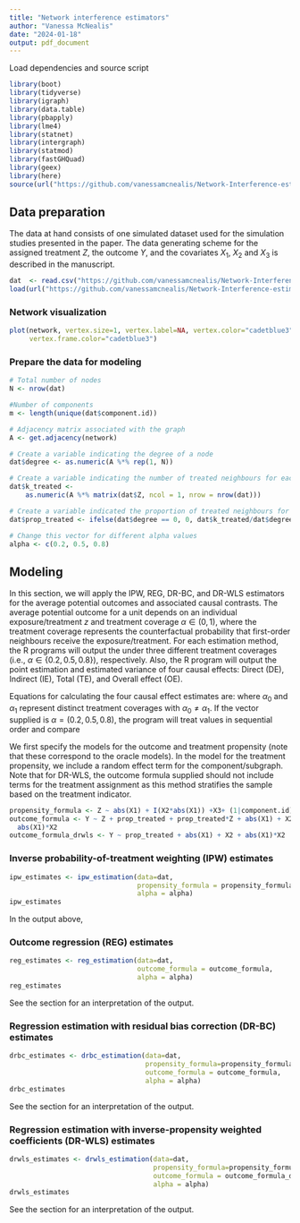```yaml
---
title: "Network interference estimators"
author: "Vanessa McNealis"
date: "2024-01-18"
output: pdf_document
---
```


Load dependencies and source script

```r
library(boot)
library(tidyverse)
library(igraph)
library(data.table)
library(pbapply)
library(lme4)
library(statnet)
library(intergraph)
library(statmod)
library(fastGHQuad)
library(geex)
library(here)
source(url("https://github.com/vanessamcnealis/Network-Interference-estimators/blob/main/Estimating_functions.R?raw=TRUE"))
```

## Data preparation

The data at hand \texttt{dat} consists of one simulated dataset used for the simulation
studies presented in the paper. The data generating scheme for the assigned treatment 
$Z$, the outcome $Y$, and the covariates $X_1$, $X_2$ and $X_3$ is described in the
manuscript. 

```r
dat  <- read.csv("https://github.com/vanessamcnealis/Network-Interference-estimators/blob/main/dat.csv?raw=TRUE")
load(url("https://github.com/vanessamcnealis/Network-Interference-estimators/blob/main/network.RData?raw=TRUE"))
```

### Network visualization

```r
plot(network, vertex.size=1, vertex.label=NA, vertex.color="cadetblue3", 
     vertex.frame.color="cadetblue3")
```

### Prepare the data for modeling

```r
# Total number of nodes
N <- nrow(dat)

#Number of components
m <- length(unique(dat$component.id))

# Adjacency matrix associated with the graph
A <- get.adjacency(network)

# Create a variable indicating the degree of a node
dat$degree <- as.numeric(A %*% rep(1, N))

# Create a variable indicating the number of treated neighbours for each node
dat$k_treated <- 
    as.numeric(A %*% matrix(dat$Z, ncol = 1, nrow = nrow(dat)))

# Create a variable indicated the proportion of treated neighbours for each node
dat$prop_treated <- ifelse(dat$degree == 0, 0, dat$k_treated/dat$degree)

# Change this vector for different alpha values
alpha <- c(0.2, 0.5, 0.8)

```

## Modeling

In this section, we will apply the IPW, REG, DR-BC, and DR-WLS estimators for the 
average potential outcomes and associated causal contrasts. The average potential 
outcome for a unit depends on an individual exposure/treatment $z$ and 
treatment coverage $\alpha \in (0,1)$, where the treatment coverage represents the 
counterfactual probability that first-order neighbours receive the 
exposure/treatment. For each estimation method, the R programs will output the 
\textbf{point estimate and the estimated variance for average potential
outcomes $\mu_{0\alpha}, \mu_{1\alpha}, \mu_{\alpha}$} under three different treatment coverages (i.e., $\alpha \in \{0.2, 0.5, 0.8\}$), 
respectively. Also, the R program will output the point estimation and estimated 
variance of four causal effects: Direct (DE), Indirect (IE), Total (TE), and 
Overall effect (OE).

Equations for calculating the four causal effect estimates are:
\begin{itemize}
\item $\hat{DE}(\alpha) =  \hat{\mu}_{1\alpha} - \hat{\mu}_{0\alpha}$
\item $\hat{IE}(\alpha_0, \alpha_1) =  \hat{\mu}_{0\alpha_1} - \hat{\mu}_{0\alpha_0}$
\item $\hat{TE}(\alpha_0, \alpha_1) =  \hat{\mu}_{1\alpha_1} - \hat{\mu}_{0\alpha_0}$
\item $\hat{OE}(\alpha_0, \alpha_1) =  \hat{\mu}_{1\alpha_1} - \hat{\mu}_{0\alpha_0},$
\end{itemize}
where $\alpha_0$ and $\alpha_1$ represent distinct treatment coverages with 
$\alpha_0 \neq \alpha_1$. If the vector supplied is $\alpha = (0.2, 0.5, 0.8)$,
the program will treat values in sequential order and compare
\begin{itemize}
\item $\alpha_1 = 0.5$ vs. $\alpha_0 = 0.2$
\item $\alpha_1 = 0.8$ vs. $\alpha_0 = 0.2$
\item $\alpha_1 = 0.8$ vs. $\alpha_0 = 0.5$.
\end{itemize}

We first specify the models for the outcome and treatment propensity (note that
these correspond to the oracle models). In the model for the treatment propensity,
we include a random effect term for the component/subgraph. Note that for DR-WLS, the outcome formula
supplied should not include terms for the treatment assignment as this method
stratifies the sample based on the treatment indicator. 

```r

propensity_formula <- Z ~ abs(X1) + I(X2*abs(X1)) +X3+ (1|component.id)
outcome_formula <- Y ~ Z + prop_treated + prop_treated*Z + abs(X1) + X2 + 
  abs(X1)*X2
outcome_formula_drwls <- Y ~ prop_treated + abs(X1) + X2 + abs(X1)*X2

```


### Inverse probability-of-treatment weighting (IPW) estimates

```r

ipw_estimates <- ipw_estimation(data=dat, 
                                propensity_formula = propensity_formula, 
                                alpha = alpha)
ipw_estimates

```

In the output above,
\begin{itemize}
\item \textbf{Section [[1]]} displays the point estimates, estimated variances, and 95\% Wald-type confidence intervals for the average potential outcomes under three different treatment coverages (i.e., $\alpha = 0.2, 0.5, 0.8$) and each individual exposure (i.e. $z=0,1$ , and marginal). The marginal average potential outcome is the average potential outcomes for a particular treatment coverage, regardless of individual exposure status.
\item \textbf{Section [[2]]} displays the point estimates (estimand = “Direct effect”, “Indirect effect”, “Total effect”, “Overall effect” in the output), estimated variances, and 95\% Wald-type confidence intervals for four causal contrasts: direct, indirect, total and overall effects, corresponding to two distinct treatment coverages $\alpha_0$ and $\alpha_1$.
\end{itemize}

### Outcome regression (REG) estimates

```r

reg_estimates <- reg_estimation(data=dat, 
                                outcome_formula = outcome_formula, 
                                alpha = alpha)
reg_estimates

```

See the section \textbf{Inverse probability-of-treatment weighting (IPW) estimates} for 
an interpretation of the output. 

### Regression estimation with residual bias correction (DR-BC) estimates

```r

drbc_estimates <- drbc_estimation(data=dat, 
                                  propensity_formula=propensity_formula,
                                  outcome_formula = outcome_formula, 
                                  alpha = alpha)
drbc_estimates

```

See the section \textbf{Inverse probability-of-treatment weighting (IPW) estimates} for 
an interpretation of the output. 

### Regression estimation with inverse-propensity weighted coefficients (DR-WLS) estimates

```r

drwls_estimates <- drwls_estimation(data=dat, 
                                    propensity_formula=propensity_formula,
                                    outcome_formula = outcome_formula_drwls, 
                                    alpha = alpha)
drwls_estimates

```

See the section \textbf{Inverse probability-of-treatment weighting (IPW) estimates} for 
an interpretation of the output. 


